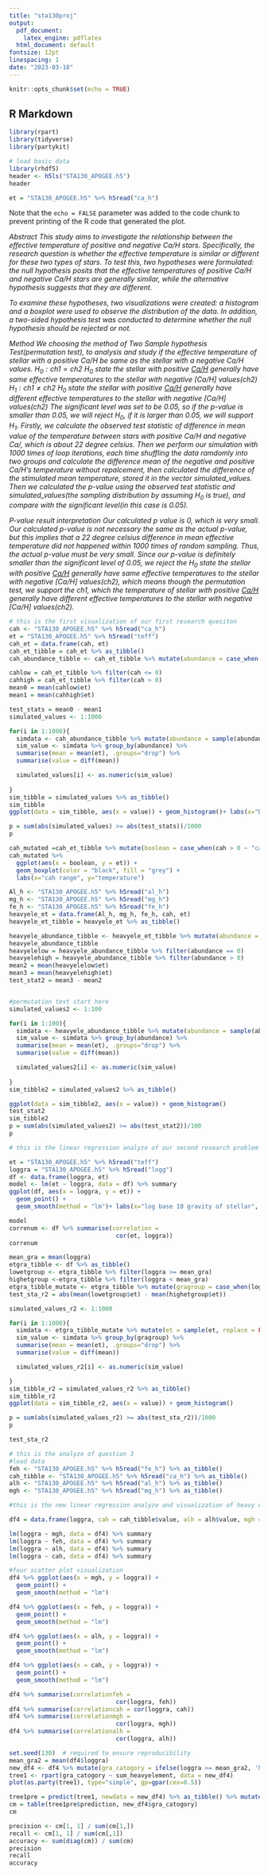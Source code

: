 ```yaml
---
title: "sta130proj"
output:
  pdf_document:
    latex_engine: pdflatex
  html_document: default
fontsize: 12pt
linespacing: 1
date: "2023-03-18"
---
```



```r
knitr::opts_chunk$set(echo = TRUE)

```

## R Markdown


```r
library(rpart)
library(tidyverse)
library(partykit)
```

```r
# load basic data
library(rhdf5)
header <- h5ls("STA130_APOGEE.h5")
header
```

```r
et = "STA130_APOGEE.h5" %>% h5read("ca_h")

```

Note that the `echo = FALSE` parameter was added to the code chunk to prevent printing of the R code that generated the plot.

*Abstract*
*This study aims to investigate the relationship between the effective temperature of positive and negative Ca/H stars. Specifically, the research question is whether the effective temperature is similar or different for these two types of stars. To test this, two hypotheses were formulated: the null hypothesis posits that the effective temperatures of positive Ca/H and negative Ca/H stars are generally similar, while the alternative hypothesis suggests that they are different.*

*To examine these hypotheses, two visualizations were created: a histogram and a boxplot were used to observe the distribution of the data. In addition, a two-sided hypothesis test was conducted to determine whether the null hypothesis should be rejected or not.*


*Method*
*We choosing the method of Two Sample hypothesis Test(permutation test), to analysis and study if the effective temperature of stellar with a positive Ca/H be same as the stellar with a negative Ca/H values.*
*$H_{0}: \text{ch}{1} = \text{ch}{2}$*
*$H_{0}$ state the stellar with positive [Ca/H]($\text{ch}{1}$) generally have same effective temperatures to the stellar with negative [Ca/H] values($\text{ch}{2}$)*
*$H_{1}: \text{ch}{1}  \neq {ch}{2}$*
*$H_{0}$ state the stellar with positive [Ca/H]($\text{ch}{1}$) generally have different effective temperatures to the stellar with negative [Ca/H] values($\text{ch}{2}$)*
*The significant level was set to be 0.05, so if the p-value is smaller than 0.05, we will reject $H_{0}$, if it is larger than 0.05, we will support $H_{1}$.*
*Firstly, we calculate the observed test statistic of difference in mean value of the temperature between stars with positive Ca/H and negative Ca/, which is about 22 degree celsius. Then we perform our simulation with 1000 times of loop iterations, each time shuffling the data ramdomly into two groups and calculate the difference mean of the negative and positive Ca/H's temperature without repalcement, then calculated the difference of the stimulated mean temperature, stored it in the vector simulated_values.*
*Then we calculated the p-value using the observed test statistic and simulated_values(the sampling distribution by assuming $H_{0}$ is true), and compare with the significant level(in this case is 0.05).*


*P-value result interpretation*
*Our calculated p value is 0, which is very small. Our calculated p-value is not necessary the same as the actual p-value, but this implies that a 22 degree celsius difference in mean effective temperature did not happened within 1000 times of random sampling. Thus, the actual p-value must be very small. Since our p-value is definitely smaller than the significant level of 0.05, we reject the $H_{0}$ state the stellar with positive [Ca/H]($\text{ch}{1}$) generally have same effective temperatures to the stellar with negative [Ca/H] values($\text{ch}{2}$), which means though the permutation test, we support the $\text{ch}{1}$, which the temperature of stellar with positive [Ca/H]($\text{ch}{1}$) generally have different effective temperatures to the stellar with negative [Ca/H] values($\text{ch}{2}$).*

```r

# this is the first visualization of our first research quesiton
cah <- "STA130_APOGEE.h5" %>% h5read("ca_h")
et = "STA130_APOGEE.h5" %>% h5read("teff")
cah_et = data.frame(cah, et)
cah_et_tibble = cah_et %>% as_tibble()
cah_abundance_tibble <- cah_et_tibble %>% mutate(abundance = case_when(cah < 0 ~ 0, cah >= 0 ~ 1))

cahlow = cah_et_tibble %>% filter(cah <= 0)
cahhigh = cah_et_tibble %>% filter(cah > 0)
mean0 = mean(cahlow$et)
mean1 = mean(cahhigh$et)

test_stats = mean0 - mean1
simulated_values <- 1:1000

for(i in 1:1000){
  simdata <- cah_abundance_tibble %>% mutate(abundance = sample(abundance, replace = FALSE))
  sim_value <- simdata %>% group_by(abundance) %>%
  summarise(mean = mean(et), .groups="drop") %>%
  summarise(value = diff(mean))

  simulated_values[i] <- as.numeric(sim_value)
  
}
sim_tibble = simulated_values %>% as_tibble()
sim_tibble
ggplot(data = sim_tibble, aes(x = value)) + geom_histogram()+ labs(x="Difference of sample mean effctive tempreature of postive cah and negative cah stellar")

p = sum(abs(simulated_values) >= abs(test_stats))/1000
p
```

```r
cah_mutated =cah_et_tibble %>% mutate(boolean = case_when(cah > 0 ~ "cah>0", cah <= 0 ~ "cah<=0"))%>%group_by(boolean)
cah_mutated %>%
  ggplot(aes(x = boolean, y = et)) +
  geom_boxplot(color = "black", fill = "grey") +
  labs(x="cah range", y="temperature")
```


```r


Al_h <- "STA130_APOGEE.h5" %>% h5read("al_h")
mg_h <- "STA130_APOGEE.h5" %>% h5read("mg_h")
fe_h <- "STA130_APOGEE.h5" %>% h5read("fe_h")
heavyele_et = data.frame(Al_h, mg_h, fe_h, cah, et)
heavyele_et_tibble = heavyele_et %>% as_tibble()

heavyele_abundance_tibble <- heavyele_et_tibble %>% mutate(abundance = case_when(Al_h + mg_h + fe_h + cah < 0 ~ 0, Al_h + mg_h + fe_h + cah >= 0 ~ 1))
heavyele_abundance_tibble
heavyelelow = heavyele_abundance_tibble %>% filter(abundance == 0)
heavyelehigh = heavyele_abundance_tibble %>% filter(abundance > 0)
mean2 = mean(heavyelelow$et)
mean3 = mean(heavyelehigh$et)
test_stat2 = mean3 - mean2


#permutation test start here
simulated_values2 <- 1:100

for(i in 1:100){
  simdata <- heavyele_abundance_tibble %>% mutate(abundance = sample(abundance, replace = FALSE))
  sim_value <- simdata %>% group_by(abundance) %>%
  summarise(mean = mean(et), .groups="drop") %>%
  summarise(value = diff(mean))

  simulated_values2[i] <- as.numeric(sim_value)
  
}
sim_tibble2 = simulated_values2 %>% as_tibble()

ggplot(data = sim_tibble2, aes(x = value)) + geom_histogram()
test_stat2
sim_tibble2
p = sum(abs(simulated_values2) >= abs(test_stat2))/100
p

```


```r


# this is the linear regression analyze of our second research problem

et = "STA130_APOGEE.h5" %>% h5read("teff")
loggra = "STA130_APOGEE.h5" %>% h5read("logg")
df <- data.frame(loggra, et)
model <- lm(et ~ loggra, data = df) %>% summary
ggplot(df, aes(x = loggra, y = et)) +
  geom_point() +
  geom_smooth(method = "lm")+ labs(x="log base 10 gravity of stellar", y="effctive temperature of stellar(celcius degree)")

model
correnum <- df %>% summarise(correlation = 
                              cor(et, loggra))
correnum
```

```r
mean_gra = mean(loggra)
etgra_tibble <- df %>% as_tibble()
lowetgroup <- etgra_tibble %>% filter(loggra >= mean_gra)
highetgroup <-etgra_tibble %>% filter(loggra < mean_gra)
etgra_tibble_mutate <- etgra_tibble %>% mutate(gragroup = case_when(loggra >= mean_gra ~1, loggra<mean_gra~0))
test_sta_r2 = abs(mean(lowetgroup$et) - mean(highetgroup$et))

simulated_values_r2 <- 1:1000

for(i in 1:1000){
  simdata <- etgra_tibble_mutate %>% mutate(et = sample(et, replace = FALSE))
  sim_value <- simdata %>% group_by(gragroup) %>%
  summarise(mean = mean(et), .groups="drop") %>%
  summarise(value = diff(mean))

  simulated_values_r2[i] <- as.numeric(sim_value)

}
sim_tibble_r2 = simulated_values_r2 %>% as_tibble()
sim_tibble_r2
ggplot(data = sim_tibble_r2, aes(x = value)) + geom_histogram()

p = sum(abs(simulated_values_r2) >= abs(test_sta_r2))/1000
p
```

```r
test_sta_r2
```



```r
# this is the analyze of question 3
#load data
feh <- "STA130_APOGEE.h5" %>% h5read("fe_h") %>% as_tibble() 
cah_tibble <- "STA130_APOGEE.h5" %>% h5read("ca_h") %>% as_tibble() 
alh <- "STA130_APOGEE.h5" %>% h5read("al_h") %>% as_tibble() 
mgh <- "STA130_APOGEE.h5" %>% h5read("mg_h") %>% as_tibble() 
```

```r

#this is the new linear regression analyze and visualization of heavy elements respectively

df4 = data.frame(loggra, cah = cah_tibble$value, alh = alh$value, mgh = mgh$value, feh = feh$value)

lm(loggra ~ mgh, data = df4) %>% summary
lm(loggra ~ feh, data = df4) %>% summary
lm(loggra ~ alh, data = df4) %>% summary
lm(loggra ~ cah, data = df4) %>% summary

```
```r
#four scatter plot visualization
df4 %>% ggplot(aes(x = mgh, y = loggra)) +
  geom_point() +
  geom_smooth(method = "lm")

df4 %>% ggplot(aes(x = feh, y = loggra)) +
  geom_point() +
  geom_smooth(method = "lm")

df4 %>% ggplot(aes(x = alh, y = loggra)) +
  geom_point() +
  geom_smooth(method = "lm")

df4 %>% ggplot(aes(x = cah, y = loggra)) +
  geom_point() +
  geom_smooth(method = "lm")

```



```r
df4 %>% summarise(correlationfeh =
                              cor(loggra, feh))
df4 %>% summarise(correlationcah = cor(loggra, cah))
df4 %>% summarise(correlationmgh =
                              cor(loggra, mgh))
df4 %>% summarise(correlationalh =
                              cor(loggra, alh))

```


```r
set.seed(130)  # required to ensure reproducibility
mean_gra2 = mean(df4$loggra)
new_df4 <- df4 %>% mutate(gra_catogory = ifelse(loggra >= mean_gra2, 'high', 'low')) %>% mutate(sum_heavyelement = cah + mgh + alh + feh)
tree1 <- rpart(gra_catogory ~ sum_heavyelement, data = new_df4)
plot(as.party(tree1), type="simple", gp=gpar(cex=0.5))
```

```r
tree1pre = predict(tree1, newdata = new_df4) %>% as_tibble() %>% mutate(prediction = ifelse(high >= 0.5, 'predict high','predict low'))
cm = table(tree1pre$prediction, new_df4$gra_catogory)
cm
```

```r
precision <- cm[1, 1] / sum(cm[1,])
recall <- cm[1, 1] / sum(cm[,1])
accuracy <- sum(diag(cm)) / sum(cm)
precision
recall
accuracy
```


